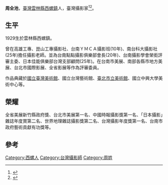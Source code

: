'''周全池'''{{BD|1929年||2015年|4月17日|}}，[[臺灣|臺灣]][[雲林縣|雲林縣]][[西螺鎮|西螺鎮]]人，臺灣攝影家<ref>{{Cite web |url=https://tw.news.yahoo.com/%E5%91%A8%E5%85%A8%E6%B1%A0%E6%94%9D%E5%BD%B1%E4%B9%8B%E5%AE%B6%E7%85%A7%E9%A1%A7%E5%90%8C%E5%A5%BD-143100988.html |title=周全池攝影之家照顧同好 |accessdate=2015-04-20 |archive-date=2016-03-05 |archive-url=https://web.archive.org/web/20160305194158/https://tw.news.yahoo.com/%E5%91%A8%E5%85%A8%E6%B1%A0%E6%94%9D%E5%BD%B1%E4%B9%8B%E5%AE%B6%E7%85%A7%E9%A1%A7%E5%90%8C%E5%A5%BD-143100988.html |dead-url=no }}</ref><ref>{{Cite web |url=http://news.ltn.com.tw/news/local/paper/233647/print |title=〈南部〉8旬師父6旬徒 背著相機遊四方 |accessdate=2015-04-20 |archive-date=2015-04-27 |archive-url=https://web.archive.org/web/20150427142838/http://news.ltn.com.tw/news/local/paper/233647/print |dead-url=no }}</ref>。

==生平==
1929生於雲林縣西螺鎮。 

曾在高雄工專、崑山工專攝影社、台南ＹＭＣＡ攝影班(10年)、南台科大攝影社(25年)擔任攝影老師。並為台南點點攝影俱樂部會長(20年)、台南攝影學會榮銜評審主委、日本佳能俱樂部台灣支部顧問(25年)。在台南市美展、南部各縣市地方美展、台北市國際影展、全省影展等作為評審委員。

作品典藏於[[國立臺灣美術館|國立臺灣美術館]]、國立台灣藝術館、[[臺北市立美術館|臺北市立美術館]]、國立中興大學美術中心等。

==榮耀==
全省美展新竹縣政府獎、台北市美展第一名、中國時報攝影獎第一名、「日本攝影」雜誌年度賞第二名、世界地理雜誌攝影獎第二名、台灣攝影年度獎第一名、台南市政府藝術貢獻有功獎等。

==參考==
{{reflist}}
[[Category:西螺人|Category:西螺人]]
[[Category:台灣攝影師|Category:台灣攝影師]]
[[Category:周姓|Category:周姓]]